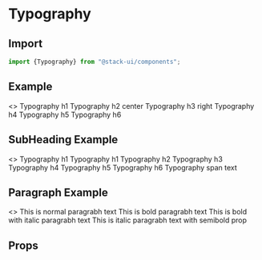 
<Meta title="Components/Typography" component="Typography" />

<Story name="Import" />

# Typography

## Import

```jsx
import {Typography} from "@stack-ui/components";
```
## Example

<Preview withToolbar>
    <Story name="Heading">
      <>
      <Typography type="heading" as="h1" textShadow="2px 2px #FF0000;">
        Typography h1
      </Typography>
      <Typography type="heading" as="h2" textAlign="center" color="red">
        Typography h2 center
      </Typography>
      <Typography type="heading" as="h3" textAlign="right">
        Typography h3 right
      </Typography>
      <Typography type="heading" as="h4">
        Typography h4
      </Typography>
      <Typography as="h5" subHeading color="blue">
        Typography h5 
      </Typography>
      <Typography type="heading" as="h6">
        Typography h6
      </Typography>
      </>
    </Story>
</Preview>

## SubHeading Example

<Preview withToolbar>
<Story name="SubHeading">
      <>
      <Typography as="h1">
        Typography h1
      </Typography>
      <Typography  as="h1" isBold isItalic>
        Typography h1
      </Typography>
      <Typography as="h2">
        Typography h2 
      </Typography>
      <Typography as="h3">
        Typography h3
      </Typography>
      <Typography as="h4">
        Typography h4
      </Typography>
      <Typography as="h5">
        Typography h5 
      </Typography>
      <Typography  as="h6">
        Typography h6
      </Typography>
      <Typography as="span">
        Typography span text
      </Typography>
      </>
    </Story>
</Preview>

## Paragraph Example

<Preview withToolbar>
<Story name="Paragraph">
      <>
      <Typography>
        This is normal paragrabh text
      </Typography>
      <Typography isBold>
        This is bold paragrabh text
      </Typography>
      <Typography as="p" semiBold  color="black">
        This is bold with italic paragrabh text
      </Typography>
      <Typography as="h4" isItalic subHeading>
        This is italic paragrabh text with semibold prop
      </Typography>
      </>
    </Story>
</Preview>

<Story name="Props" />

## Props

<Props of={TypographyTypes} />


